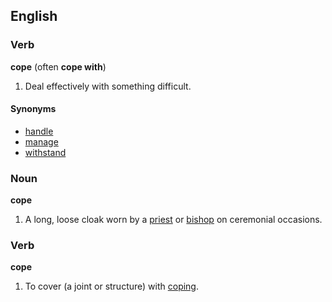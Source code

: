 ==English==

===Verb===
'''cope''' (often '''cope with''')
# Deal effectively with something difficult.

====Synonyms====
*[[handle]]
*[[manage]]
*[[withstand]]

===Noun===
'''cope'''
# A long, loose cloak worn by a [[priest]] or [[bishop]] on ceremonial occasions.

===Verb===
'''cope'''
# To cover (a joint or structure) with [[coping]].